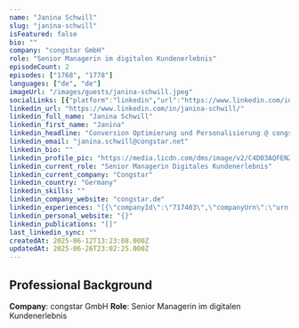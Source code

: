 ```yaml
---
name: "Janina Schwill"
slug: "janina-schwill"
isFeatured: false
bio: ""
company: "congstar GmbH"
role: "Senior Managerin im digitalen Kundenerlebnis"
episodeCount: 2
episodes: ["1768", "1778"]
languages: ["de", "de"]
imageUrl: "/images/guests/janina-schwill.jpeg"
socialLinks: [{"platform":"linkedin","url":"https://www.linkedin.com/in/janina-schwill/"}]
linkedin_url: "https://www.linkedin.com/in/janina-schwill/"
linkedin_full_name: "Janina Schwill"
linkedin_first_name: "Janina"
linkedin_headline: "Conversion Optimierung und Personalisierung @ congstar"
linkedin_email: "janina.schwill@congstar.net"
linkedin_bio: ""
linkedin_profile_pic: "https://media.licdn.com/dms/image/v2/C4D03AQFENZHD37TQuQ/profile-displayphoto-shrink_800_800/profile-displayphoto-shrink_800_800/0/1632218340824?e=1756339200&v=beta&t=Qi6NCpGWQOM9849bYWyzd0Dv9saXXo0j0Z8AFgL75Mo"
linkedin_current_role: "Senior Managerin Digitales Kundenerlebnis"
linkedin_current_company: "Congstar"
linkedin_country: "Germany"
linkedin_skills: ""
linkedin_company_website: "congstar.de"
linkedin_experiences: "[{\"companyId\":\"717403\",\"companyUrn\":\"urn:li:fsd company:717403\",\"companyLink1\":\"https://www.linkedin.com/company/717403/\",\"logo\":\"https://media.licdn.com/dms/image/v2/D4E0BAQHY6JSwA UIdg/company-logo 200 200/company-logo 200 200/0/1688980102810/congstar logo e 1756339200&v beta&t RzuG1psDT0dLn6JlDlKcs8vg6fzfh2hROEaCpgbxYhw\",\"title\":\"congstar\",\"subtitle\":\"14 yrs 3 mos\",\"breakdown\":true,\"subComponents\":[{\"title\":\"Senior Managerin Digitales Kundenerlebnis\",\"subtitle\":\"Part-time\",\"caption\":\"Feb 2024 - Present   1 yr 5 mos\",\"metadata\":\"Cologne Bonn Region\",\"description\":[]},{\"title\":\"Managerin Digitales Kundenerlebnis\",\"subtitle\":\"Part-time\",\"caption\":\"Aug 2021 - Feb 2024   2 yrs 7 mos\",\"metadata\":\"Cologne, North Rhine-Westphalia, Germany\",\"description\":[]},{\"title\":\"Managerin Website\",\"subtitle\":\"Part-time\",\"caption\":\"Apr 2012 - Jul 2021   9 yrs 4 mos\",\"metadata\":\"Cologne, North Rhine-Westphalia, Germany\",\"description\":[]}]},{\"companyLink1\":\"https://www.linkedin.com/search/results/all/ keywords webwerk 2Ekoeln\",\"title\":\"Web- und Grafikdesignerin\",\"subtitle\":\"webwerk.koeln   Freelance\",\"caption\":\"Jul 2010 - Present   15 yrs\",\"metadata\":\"Bonn, North Rhine-Westphalia, Germany\",\"breakdown\":false,\"subComponents\":[{\"description\":[]}]}]"
linkedin_personal_website: "{}"
linkedin_publications: "[]"
last_linkedin_sync: ""
createdAt: 2025-06-12T13:23:08.000Z
updatedAt: 2025-06-26T23:02:25.000Z
---
```


## Professional Background

**Company**: congstar GmbH
**Role**: Senior Managerin im digitalen Kundenerlebnis
